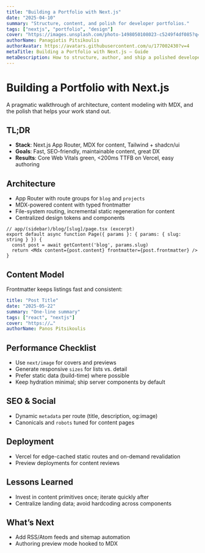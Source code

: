 ```yaml
---
title: "Building a Portfolio with Next.js"
date: "2025-04-10"
summary: "Structure, content, and polish for developer portfolios."
tags: ["nextjs", "portfolio", "design"]
cover: "https://images.unsplash.com/photo-1498050108023-c5249f4df085?q=80&w=1400&auto=format&fit=crop"
authorName: Panagiotis Pitsikoulis
authorAvatar: https://avatars.githubusercontent.com/u/177002430?v=4
metaTitle: Building a Portfolio with Next.js — Guide
metaDescription: How to structure, author, and ship a polished developer portfolio using Next.js and MDX.
---
```


# Building a Portfolio with Next.js

A pragmatic walkthrough of architecture, content modeling with MDX, and the polish that helps your work stand out.

## TL;DR

- **Stack**: Next.js App Router, MDX for content, Tailwind + shadcn/ui
- **Goals**: Fast, SEO-friendly, maintainable content, great DX
- **Results**: Core Web Vitals green, <200ms TTFB on Vercel, easy authoring

## Architecture

- App Router with route groups for `blog` and `projects`
- MDX-powered content with typed frontmatter
- File-system routing, incremental static regeneration for content
- Centralized design tokens and components

```tsx
// app/(sidebar)/blog/[slug]/page.tsx (excerpt)
export default async function Page({ params }: { params: { slug: string } }) {
  const post = await getContent('blog', params.slug)
  return <Mdx content={post.content} frontmatter={post.frontmatter} />
}
```

## Content Model

Frontmatter keeps listings fast and consistent:

```yaml
title: "Post Title"
date: "2025-05-22"
summary: "One-line summary"
tags: ["react", "nextjs"]
cover: "https://…"
authorName: Panos Pitsikoulis
```

## Performance Checklist

- Use `next/image` for covers and previews
- Generate responsive `sizes` for lists vs. detail
- Prefer static data (build-time) where possible
- Keep hydration minimal; ship server components by default

## SEO & Social

- Dynamic `metadata` per route (title, description, og:image)
- Canonicals and `robots` tuned for content pages

## Deployment

- Vercel for edge-cached static routes and on-demand revalidation
- Preview deployments for content reviews

## Lessons Learned

- Invest in content primitives once; iterate quickly after
- Centralize landing data; avoid hardcoding across components

## What’s Next

- Add RSS/Atom feeds and sitemap automation
- Authoring preview mode hooked to MDX
